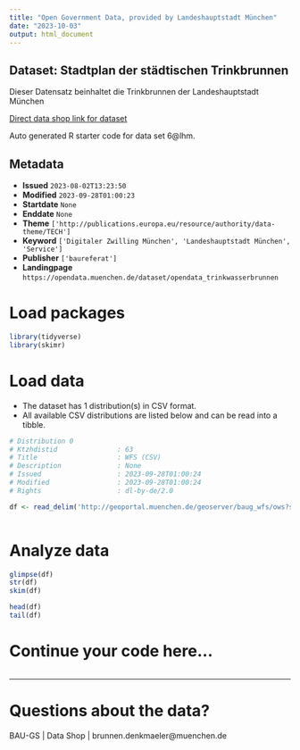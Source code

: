 ```yaml
---
title: "Open Government Data, provided by Landeshauptstadt München"
date: "2023-10-03"
output: html_document
---
```


## Dataset: Stadtplan der städtischen Trinkbrunnen

Dieser Datensatz beinhaltet die Trinkbrunnen der Landeshauptstadt München

[Direct data shop link for dataset](https://opendata.muenchen.de/dataset/opendata_trinkwasserbrunnen)

Auto generated R starter code for data set 6@lhm.

## Metadata

- **Issued** `2023-08-02T13:23:50`
- **Modified** `2023-09-28T01:00:23`
- **Startdate** `None`
- **Enddate** `None`
- **Theme** `['http://publications.europa.eu/resource/authority/data-theme/TECH']`
- **Keyword** `['Digitaler Zwilling München', 'Landeshauptstadt München', 'Service']`
- **Publisher** `['baureferat']`
- **Landingpage** `https://opendata.muenchen.de/dataset/opendata_trinkwasserbrunnen`


# Load packages

```r

library(tidyverse)
library(skimr)

```

# Load data

-   The dataset has 1 distribution(s) in CSV format.
-   All available CSV distributions are listed below and can be read into a tibble.

```r

# Distribution 0
# Ktzhdistid               : 63
# Title                    : WFS (CSV)
# Description              : None
# Issued                   : 2023-09-28T01:00:24
# Modified                 : 2023-09-28T01:00:24
# Rights                   : dl-by-de/2.0

df <- read_delim('http://geoportal.muenchen.de/geoserver/baug_wfs/ows?service=WFS&version=1.0.0&request=GetFeature&typeName=baug_wfs:opendata_trinkwasserbrunnen&outputFormat=csv')



```

# Analyze data

```r

glimpse(df)
str(df)
skim(df)

head(df)
tail(df)

```

# Continue your code here...

```r

```

------------------------------------------------------------------------

# Questions about the data?

BAU-GS | Data Shop | brunnen.denkmaeler@muenchen.de
